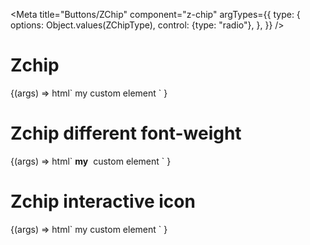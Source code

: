 
<Meta
  title="Buttons/ZChip"
  component="z-chip"
  argTypes={{
    type: {
      options: Object.values(ZChipType),
      control: {type: "radio"},
    },
  }}
/>

# Zchip

<Canvas>
  <Story
    name="z-chip"
    args={{
      type: ZChipType.DEFAULT,
      icon: "pdf",
    }}
  >
    {(args) =>
      html`
        <z-chip
          type=${args.type}
          icon=${args.icon}
          >my custom element</z-chip
        >
      `
    }
  </Story>
</Canvas>

# Zchip different font-weight

<Canvas>
  <Story
    name="z-chip different font-weight"
    args={{
      type: ZChipType.DEFAULT,
      icon: "pdf",
    }}
  >
    {(args) =>
      html`
        <z-chip
          type=${args.type}
          icon=${args.icon}
        >
          <strong>my</strong>
          <span style="margin-left: 4px"> custom element</span>
        </z-chip>
      `
    }
  </Story>
</Canvas>

# Zchip interactive icon

<Canvas>
  <Story
    name="z-chip interactive icon"
    args={{
      type: ZChipType.DEFAULT,
      icon: "pdf",
      interactiveIcon: "multiply-circled",
      disabled: false,
    }}
  >
    {(args) =>
      html` <z-chip
        type=${args.type}
        icon=${args.icon}
        disabled=${args.disabled}
        interactive-icon=${args.interactiveIcon}
      >
        my custom element
      </z-chip>`
    }
  </Story>
</Canvas>

<ArgsTable of="z-chip" />
